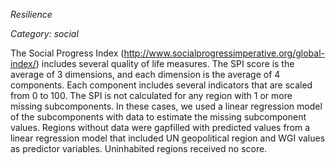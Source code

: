 *Resilience*

*Category: social*

The Social Progress Index ([http://www.socialprogressimperative.org/global-index/](http://www.socialprogressimperative.org/global-index/)) includes several quality of life measures.  The SPI score is the average of 3 dimensions, and each dimension is the average of 4 components.  Each component includes several indicators that are scaled from 0 to 100.  The SPI is not calculated for any region with 1 or more missing subcomponents.  In these cases, we used a linear regression model of the subcomponents with data to estimate the missing subcomponent values.  Regions without data were gapfilled with predicted values from a linear regression model that included UN geopolitical region and WGI values as predictor variables.  Uninhabited regions received no score.  

